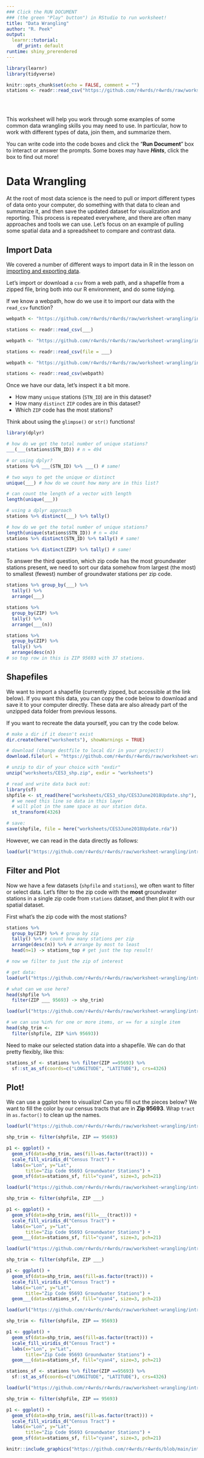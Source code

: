 ```yaml
---
### Click the RUN DOCUMENT 
### (the green "Play" button") in RStudio to run worksheet!
title: "Data Wrangling"
author: "R. Peek"
output: 
  learnr::tutorial:
    df_print: default
runtime: shiny_prerendered
---
```


```r
library(learnr)
library(tidyverse)

knitr::opts_chunk$set(echo = FALSE, comment = "")
stations <- readr::read_csv("https://github.com/r4wrds/r4wrds/raw/worksheet-wrangling/intro/data/calenviroscreen/sac_county_crosswalk_to_gw_stations.csv")



```

<br>

This worksheet will help you work through some examples of some common data wrangling skills you may need to use. In particular, how to work with different types of data, join them, and summarize them.

You can write code into the code boxes and click the "**Run Document**" box to interact or answer the prompts. Some boxes may have __*Hints*__, click the box to find out more!

# Data Wrangling

At the root of most data science is the need to pull or import different types of data onto your computer, do something with that data to clean and summarize it, and then save the updated dataset for visualization and reporting. This process is repeated everywhere, and there are often many approaches and tools we can use. Let's focus on an example of pulling some spatial data and a spreadsheet to compare and contrast data.

## Import Data

We covered a number of different ways to import data in R in the lesson on [importing and exporting data](https://www.r4wrds.com/intro/m_importing_and_exporting_data.html).

Let's import or download a `csv` from a web path, and a shapefile from a zipped file, bring both into our R environment, and do some tidying.

If we know a webpath, how do we use it to import our data with the `read_csv` function?

```r

webpath <- "https://github.com/r4wrds/r4wrds/raw/worksheet-wrangling/intro/data/calenviroscreen/sac_county_crosswalk_to_gw_stations.csv"

stations <- readr::read_csv(___)

```

```r

webpath <- "https://github.com/r4wrds/r4wrds/raw/worksheet-wrangling/intro/data/calenviroscreen/sac_county_crosswalk_to_gw_stations.csv"

stations <- readr::read_csv(file = ___)

```

```r

webpath <- "https://github.com/r4wrds/r4wrds/raw/worksheet-wrangling/intro/data/calenviroscreen/sac_county_crosswalk_to_gw_stations.csv"

stations <- readr::read_csv(webpath)

```

Once we have our data, let's inspect it a bit more.

 - How many `unique` stations (`STN_ID`) are in this dataset? 
 - How many `distinct` `ZIP` codes are in this dataset?
 - Which `ZIP` code has the most stations?

Think about using the `glimpse()` or `str()` functions!

```r

library(dplyr)

# how do we get the total number of unique stations?
___(___(stations$STN_ID)) # n = 494

# or using dplyr?
stations %>% ___(STN_ID) %>% ___() # same!

```

```r

# two ways to get the unique or distinct
unique(___) # how do we count how many are in this list?

```

```r

# can count the length of a vector with length
length(unique(___))

# using a dplyr approach
stations %>% distinct(___) %>% tally() 

```


```r

# how do we get the total number of unique stations?
length(unique(stations$STN_ID)) # n = 494
stations %>% distinct(STN_ID) %>% tally() # same!

stations %>% distinct(ZIP) %>% tally() # same!

```

To answer the third question, which zip code has the most groundwater stations present, we need to sort our data somehow from largest (the most) to smallest (fewest) number of groundwater stations per zip code.

```r

stations %>% group_by(___) %>% 
  tally() %>% 
  arrange(___)

```

```r

stations %>% 
  group_by(ZIP) %>% 
  tally() %>% 
  arrange(___(n))

```

```r

stations %>% 
  group_by(ZIP) %>% 
  tally() %>% 
  arrange(desc(n)) 
# so top row in this is ZIP 95693 with 37 stations.


```

## Shapefiles

We want to import a shapefile (currently zipped, but accessible at the link below). If you want this data, you can copy the code below to download and save it to your computer directly. These data are also already part of the unzipped data folder from previous lessons.

If you want to recreate the data yourself, you can try the code below.

```r

# make a dir if it doesn't exist
dir.create(here("worksheets"), showWarnings = TRUE)

# download (change destfile to local dir in your project!)
download.file(url = "https://github.com/r4wrds/r4wrds/raw/worksheet-wrangling/intro/data/calenviroscreen/CES3_shp.zip", destfile = "worksheets/CES3_shp.zip")

# unzip to dir of your choice with "exdir"
unzip("worksheets/CES3_shp.zip", exdir = "worksheets")

# read and write data back out:
library(sf)
shpfile <- st_read(here("worksheets/CES3_shp/CES3June2018Update.shp"), quiet = TRUE) %>% 
  # we need this line so data in this layer
  # will plot in the same space as our station data.
  st_transform(4326)

# save: 
save(shpfile, file = here("worksheets/CES3June2018Update.rda"))

```

However, we can read in the data directly as follows:

```r

load(url("https://github.com/r4wrds/r4wrds/raw/worksheet-wrangling/intro/worksheets/CES3June2018Update.rda"))

```


## Filter and Plot

Now we have a few datasets (`shpfile` and `stations`), we often want to filter or select data. Let's filter to the zip code with the **most** groundwater stations in a single zip code from `stations` dataset, and then plot it with our spatial dataset.

First what's the zip code with the most stations?

```r

stations %>% 
  group_by(ZIP) %>% # group by zip
  tally() %>% # count how many stations per zip
  arrange(desc(n)) %>% # arrange by most to least
  head(n=1) -> stations_top # get just the top result!

```


```r

# now we filter to just the zip of interest

# get data:
load(url("https://github.com/r4wrds/r4wrds/raw/worksheet-wrangling/intro/worksheets/CES3June2018Update.rda"))

# what can we use here?
head(shpfile %>% 
  filter(ZIP ___ 95693) -> shp_trim)

```

```r

load(url("https://github.com/r4wrds/r4wrds/raw/worksheet-wrangling/intro/worksheets/CES3June2018Update.rda"))

# we can use %in% for one or more items, or == for a single item
head(shp_trim <- 
  filter(shpfile, ZIP %in% 95693))

```

Need to make our selected station data into a shapefile. We can do that pretty flexibly, like this:

```r

stations_sf <- stations %>% filter(ZIP ==95693) %>% 
  sf::st_as_sf(coords=c("LONGITUDE", "LATITUDE"), crs=4326)

```


## Plot!

We can use a ggplot here to visualize! Can you fill out the pieces below? We want to fill the color by our census tracts that are in **Zip 95693**. Wrap `tract` in `as.factor()` to clean up the names.

```r

load(url("https://github.com/r4wrds/r4wrds/raw/worksheet-wrangling/intro/worksheets/CES3June2018Update.rda"))

shp_trim <- filter(shpfile, ZIP == 95693)

p1 <- ggplot() + 
  geom_sf(data=shp_trim, aes(fill=as.factor(tract))) + 
  scale_fill_viridis_d("Census Tract") +
  labs(x="Lon", y="Lat", 
       title="Zip Code 95693 Groundwater Stations") +
  geom_sf(data=stations_sf, fill="cyan4", size=3, pch=21)

```

```r

load(url("https://github.com/r4wrds/r4wrds/raw/worksheet-wrangling/intro/worksheets/CES3June2018Update.rda"))

shp_trim <- filter(shpfile, ZIP ___)

p1 <- ggplot() + 
  geom_sf(data=shp_trim, aes(fill=___(tract))) + 
  scale_fill_viridis_d("Census Tract") +
  labs(x="Lon", y="Lat", 
       title="Zip Code 95693 Groundwater Stations") +
  geom___(data=stations_sf, fill="cyan4", size=3, pch=21)

```

```r

load(url("https://github.com/r4wrds/r4wrds/raw/worksheet-wrangling/intro/worksheets/CES3June2018Update.rda"))

shp_trim <- filter(shpfile, ZIP ___)

p1 <- ggplot() + 
  geom_sf(data=shp_trim, aes(fill=as.factor(tract))) + 
  scale_fill_viridis_d("Census Tract") +
  labs(x="Lon", y="Lat", 
       title="Zip Code 95693 Groundwater Stations") +
  geom___(data=stations_sf, fill="cyan4", size=3, pch=21)

```

```r

load(url("https://github.com/r4wrds/r4wrds/raw/worksheet-wrangling/intro/worksheets/CES3June2018Update.rda"))

shp_trim <- filter(shpfile, ZIP == 95693)

p1 <- ggplot() + 
  geom_sf(data=shp_trim, aes(fill=as.factor(tract))) + 
  scale_fill_viridis_d("Census Tract") +
  labs(x="Lon", y="Lat", 
       title="Zip Code 95693 Groundwater Stations") +
  geom___(data=stations_sf, fill="cyan4", size=3, pch=21)

```

```r

stations_sf <- stations %>% filter(ZIP ==95693) %>% 
  sf::st_as_sf(coords=c("LONGITUDE", "LATITUDE"), crs=4326)

load(url("https://github.com/r4wrds/r4wrds/raw/worksheet-wrangling/intro/worksheets/CES3June2018Update.rda"))

shp_trim <- filter(shpfile, ZIP == 95693)

p1 <- ggplot() + 
  geom_sf(data=shp_trim, aes(fill=as.factor(tract))) + 
  scale_fill_viridis_d("Census Tract") +
  labs(x="Lon", y="Lat", 
       title="Zip Code 95693 Groundwater Stations") +
  geom_sf(data=stations_sf, fill="cyan4", size=3, pch=21)

```



```r

knitr::include_graphics("https://github.com/r4wrds/r4wrds/blob/main/intro/worksheets/images/ggplot_sf_gw_map.png?raw=true")

```




